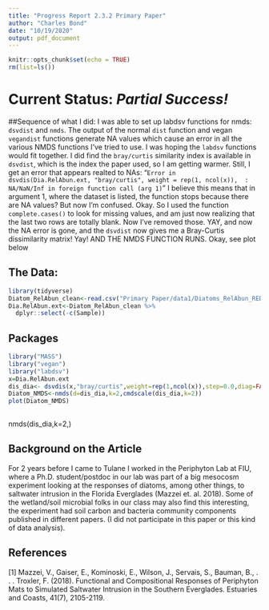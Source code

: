 ```yaml
---
title: "Progress Report 2.3.2 Primary Paper"
author: "Charles Bond"
date: "10/19/2020"
output: pdf_document
---
```


```r
knitr::opts_chunk$set(echo = TRUE)
rm(list=ls()) 
```


# Current Status: *Partial Success!*

##Sequence of what I did:
I was able to set up labdsv functions for nmds: `dsvdist` and `nmds`. The output of the normal `dist` function and vegan `vegandist` functions generate NA values which cause an error in all the various NMDS functions I've tried to use. I was hoping the `labdsv` functions would fit together. I did find the `bray/curtis` similarity index is available in `dsvdist`, which is the index the paper used, so I am getting warmer. Still, I get an error that appears realted to NAs:
"`Error in dsvdis(Dia.RelAbun.ext, "bray/curtis", weight = rep(1, ncol(x)),  : NA/NaN/Inf in foreign function call (arg 1)`" 
I believe this means that in argument 1, where the dataset is listed, the function stops because there are NA values? But now I'm confused. Okay. So I used the function `complete.cases()` to look for missing values, and am just now realizing that the last two rows are totally blank. Now I've removed those. YAY, and now the NA error is gone, and the `dsvdist` now gives me a Bray-Curtis dissimilarity matrix! Yay! AND THE NMDS FUNCTION RUNS. Okay, see plot below


## The Data:


```r
library(tidyverse)
Diatom_RelAbun_clean<-read.csv("Primary Paper/data1/Diatoms_RelAbun_REDUCED_PRIMER.csv")
Dia.RelAbun.ext<-Diatom_RelAbun_clean %>%
  dplyr::select(-c(Sample))

```

## Packages
```r
library("MASS")
library("vegan")
library("labdsv")
x=Dia.RelAbun.ext
dis_dia<- dsvdis(x,"bray/curtis",weight=rep(1,ncol(x)),step=0.0,diag=FALSE, upper=FALSE)
Diatom_NMDS<-nmds(d=dis_dia,k=2,cmdscale(dis_dia,k=2))
plot(Diatom_NMDS)
  
```
  nmds(dis_dia,k=2,)

## Background on the Article  
For 2 years before I came to Tulane I worked in the Periphyton Lab at FIU, where a Ph.D. student/postdoc in our lab was part of a big mesocosm experiment looking at the responses of diatoms, among other things, to saltwater intrusion in the Florida Everglades (Mazzei et. al. 2018). Some of the wetland/soil microbial folks in our class may also find this interesting, the experiment had soil carbon and bacteria community components published in different papers. (I did not participate in this paper or this kind of data analysis).


## References
[1] Mazzei, V., Gaiser, E., Kominoski, E., Wilson, J., Servais, S., Bauman, B., . . . Troxler, F. (2018). Functional and Compositional Responses of Periphyton Mats to Simulated Saltwater Intrusion in the Southern Everglades. Estuaries and Coasts, 41(7), 2105-2119.